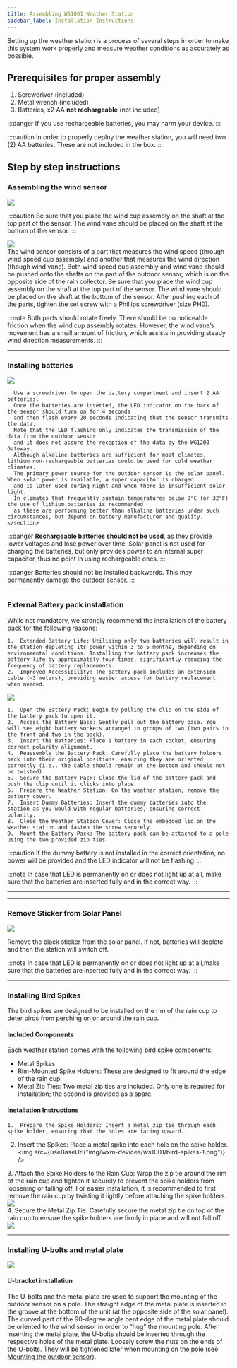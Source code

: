 ```yaml
---
title: Assembling WS1001 Weather Station
sidebar_label: Installation Instructions
---
```



Setting up the weather station is a process of several steps in order to make this system work properly
and measure weather conditions as accurately as possible.

## Prerequisites for proper assembly

1. Screwdriver (included)
1. Metal wrench (included)
1. Batteries, x2 AA  **not rechargeable**  (not included)

:::danger 
If you use rechargeable batteries, you may harm your device.
:::

:::caution
In order to properly deploy the weather station, you will need two (2) AA batteries. These are not included in the box.
:::

## Step by step instructions

### Assembling the wind sensor

<div class="explanation">
  <img src={useBaseUrl("img/wxm-devices/ws1000/wind-vane-cap-correct-false-position.svg")} />

:::caution
Be sure that you place the wind cup assembly on the shaft at the top part of the sensor. The wind vane should be placed on the shaft at the bottom of the sensor.
:::
</div>

<div class="control">
  <img src={useBaseUrl("img/wxm-devices/ws1000/wind-vane-assembly.svg")} />
</div>
The wind sensor consists of a part that measures the wind speed (through wind speed cup assembly)
and another that measures the wind direction (though wind vane).
Both wind speed cup assembly and wind vane should be pushed onto the shafts on the part of the outdoor sensor,
which is on the opposite side of the rain collector. Be sure that you place the wind cup assembly on the shaft at the top part of the sensor.
The wind vane should be placed on the shaft at the bottom of the sensor.
After pushing each of the parts, tighten the set screw with a Phillips screwdriver (size PH0).

:::note
Both parts should rotate freely. There should be no noticeable friction when the wind cup assembly rotates.
However, the wind vane’s movement has a small amount of friction, which assists in providing steady wind direction measurements.
:::

<hr/>

### Installing batteries

<div class="explanation">
    <img src={useBaseUrl("img/wxm-devices/ws1000/battery-installation.svg")} />
    <section>

      Use a screwdriver to open the battery compartment and insert 2 AA batteries.
      Once the batteries are inserted, the LED indicator on the back of the sensor should turn on for 4 seconds
      and then flash every 20 seconds indicating that the sensor transmits the data.
      Note that the LED flashing only indicates the transmission of the data from the outdoor sensor
      and it does not assure the reception of the data by the WG1200 Gateway.
      Although alkaline batteries are sufficient for most climates, lithium non-rechargeable batteries could be used for cold weather climates.
      The primary power source for the outdoor sensor is the solar panel. When solar power is available, a super capacitor is charged
      and is later used during night and when there is insufficient solar light.
      In climates that frequently sustain temperatures below 0°C (or 32°F) the use of lithium batteries is recommended
      as these are performing better than alkaline batteries under such circumstances, but depend on battery manufacturer and quality.
    </section>
</div>

:::danger
**Rechargeable batteries should not be used**, as they provide lower voltages and lose power over time.
Solar panel is not used for charging the batteries, but only provides power to an internal super capacitor,
thus no point in using rechargeable ones.
:::
  
:::danger
Batteries should not be installed backwards. This may permanently damage the outdoor sensor.
:::
<hr/>

### External Battery pack installation

While not mandatory, we strongly recommend the installation of the battery pack for the following reasons:

	1.	Extended Battery Life: Utilising only two batteries will result in the station depleting its power within 3 to 5 months, depending on environmental conditions. Installing the battery pack increases the battery life by approximately four times, significantly reducing the frequency of battery replacements.
	2.	Improved Accessibility: The battery pack includes an extension cable (~3 meters), providing easier access for battery replacement when needed.

<div class="control">
  <img src={useBaseUrl("/img/wxm-devices/ws1001/battery-pack.png")} />
</div>

	1.	Open the Battery Pack: Begin by pulling the clip on the side of the battery pack to open it.
	2.	Access the Battery Base: Gently pull out the battery base. You will see eight battery sockets arranged in groups of two (two pairs in the front and two in the back).
	3.	Insert the Batteries: Place a battery in each socket, ensuring correct polarity alignment.
	4.	Reassemble the Battery Pack: Carefully place the battery holders back into their original positions, ensuring they are oriented correctly (i.e., the cable should remain at the bottom and should not be twisted).
	5.	Secure the Battery Pack: Close the lid of the battery pack and push the clip until it clicks into place.
	6.	Prepare the Weather Station: On the weather station, remove the battery cover.
	7.	Insert Dummy Batteries: Insert the dummy batteries into the station as you would with regular batteries, ensuring correct polarity.
	8.	Close the Weather Station Cover: Close the embedded lid on the weather station and fasten the screw securely.
	9.	Mount the Battery Pack: The battery pack can be attached to a pole using the two provided zip ties.


:::caution
If the dummy battery is not installed in the correct orientation, no power will be provided and the LED indicator will not be flashing.
:::

:::note
In case that LED is permanently on or does not light up at all,
make sure that the batteries are inserted fully and in the correct way.
:::

<hr/>
<hr/>

### Remove Sticker from Solar Panel

<div class="explanation">
  <img src={useBaseUrl("img/wxm-devices/ws1000/remove-sticker.svg")} />
<div>
  <p>
    Remove the black sticker from the solar panel. If not, batteries will deplete and then the station will switch off.
  </p>

:::note
In case that LED is permanently on or does not light up at all,make sure that the batteries are inserted fully and in the correct way.
:::
</div>
</div>

<hr/>

### Installing Bird Spikes
The bird spikes are designed to be installed on the rim of the rain cup to deter birds from perching on or around 
the rain cup. 

#### Included Components

Each weather station comes with the following bird spike components:

-	Metal Spikes
-	Rim-Mounted Spike Holders: These are designed to fit around the edge of the rain cup.
-	Metal Zip Ties: Two metal zip ties are included. Only one is required for installation; the second is provided as a spare.


#### Installation Instructions

	1.	Prepare the Spike Holders: Insert a metal zip tie through each spike holder, ensuring that the holes are facing upward.
  2.	Insert the Spikes: Place a metal spike into each hole on the spike holder.
	<div class="control">
  <img src={useBaseUrl("img/wxm-devices/ws1001/bird-spikes-1.png")} />
</div>
  3.	Attach the Spike Holders to the Rain Cup: Wrap the zip tie around the rim of the rain cup and tighten it securely to prevent the spike holders from loosening or falling off. For easier installation,
  it is recommended to first remove the rain cup by twisting it lightly before attaching the spike holders.
  <div class="control">
  <img src={useBaseUrl("img/wxm-devices/ws1001/bird-spikes-2.png")} />
</div>
	4.	Secure the Metal Zip Tie: Carefully secure the metal zip tie on top of the rain cup to ensure the spike holders are firmly in place and will not fall off.
<div class="control">
  <img src={useBaseUrl("img/wxm-devices/ws1001/bird-spikes-3.png")} />
</div>


<hr/>

### Installing U-bolts and metal plate

<div class="control">
  <img src={useBaseUrl("img/wxm-devices/ws1000/u-bracket-installation.svg")} />
</div>

#### U-bracket installation

The U-bolts and the metal plate are used to support the mounting of the outdoor sensor on a pole.
The straight edge of the metal plate is inserted in the groove at the bottom of the unit (at the opposite side of the solar panel).
The curved part of the 90-degree angle bent edge of the metal plate should be oriented to the wind sensor in order to “hug” the mounting pole.
After inserting the metal plate, the U-bolts should be inserted through the respective holes of the metal plate.
Loosely screw the nuts on the ends of the U-bolts. They will be tightened later when mounting on the pole (see [Mounting the outdoor sensor](/wxm-devices/m5/install-weather-station#mounting-the-outdoor-sensor)).